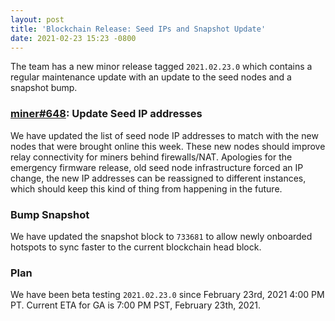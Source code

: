 ```yaml
---
layout: post
title: 'Blockchain Release: Seed IPs and Snapshot Update'
date: 2021-02-23 15:23 -0800
---
```


The team has a new minor release tagged `2021.02.23.0` which contains a regular maintenance update
with an update to the seed nodes and a snapshot bump.

### [miner#648](https://github.com/helium/miner/pull/648): Update Seed IP addresses

We have updated the list of seed node IP addresses to match with the new nodes that were brought
online this week. These new nodes should improve relay connectivity for miners behind firewalls/NAT.
Apologies for the emergency firmware release, old seed node infrastructure forced an IP change, the
new IP addresses can be reassigned to different instances, which should keep this kind of thing from
happening in the future.

### Bump Snapshot

We have updated the snapshot block to `733681` to allow newly onboarded hotspots to sync faster to
the current blockchain head block.

### Plan

We have been beta testing `2021.02.23.0` since February 23rd, 2021 4:00 PM PT. Current ETA for GA is
7:00 PM PST, February 23th, 2021.
